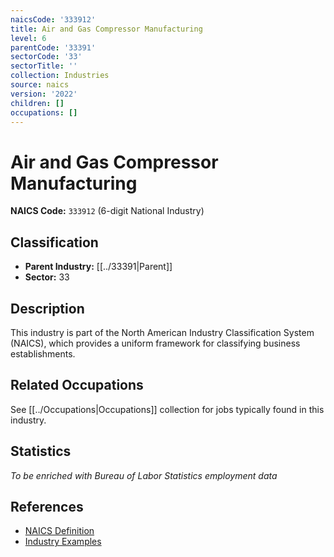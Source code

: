 ```yaml
---
naicsCode: '333912'
title: Air and Gas Compressor Manufacturing
level: 6
parentCode: '33391'
sectorCode: '33'
sectorTitle: ''
collection: Industries
source: naics
version: '2022'
children: []
occupations: []
---
```

# Air and Gas Compressor Manufacturing

**NAICS Code:** `333912` (6-digit National Industry)

## Classification

- **Parent Industry:** [[../33391|Parent]]
- **Sector:** 33

## Description

This industry is part of the North American Industry Classification System (NAICS), which provides a uniform framework for classifying business establishments.

## Related Occupations

See [[../Occupations|Occupations]] collection for jobs typically found in this industry.

## Statistics

*To be enriched with Bureau of Labor Statistics employment data*

## References

- [NAICS Definition](https://www.census.gov/naics/)
- [Industry Examples](https://www.census.gov/naics/2022NAICS/)
